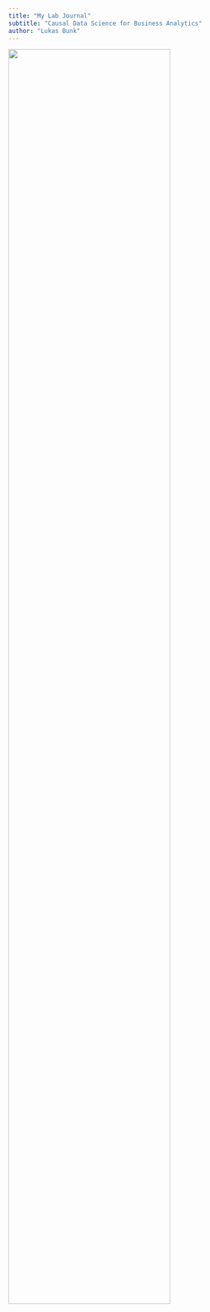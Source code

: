 ```yaml
---
title: "My Lab Journal"
subtitle: "Causal Data Science for Business Analytics"
author: "Lukas Bunk"
---
```


![](assets/logo/TIE_logo.svg){width=80% fig-align="center"}
<!--
This is a template example for lab journaling. Students in the data science courses at the Institute of Entrepreneurship will use this template to learn R for business analytics. Students can replace this text as they wish.

# How to use

1. Accept the assignment and get your own github repo.

2. Blog/journal what you are doing in R, by editing the `.qmd` files. 

3. See the links page for lots of helpful links on learning R.

4. Change everything to make it your own.

5. Make sure to render you website every time before you want to upload changes.
-->